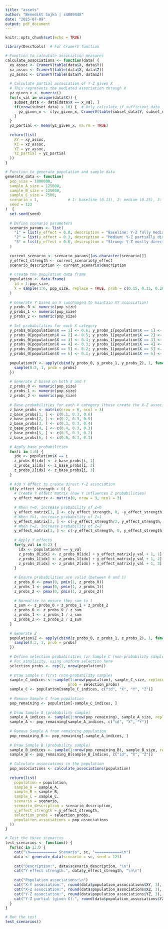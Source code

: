 ```yaml
---
title: "assets"
author: "Benedikt Sojka | s4089448"
date: "2025-07-09"
output: pdf_document
---
```


```r
knitr::opts_chunk$set(echo = TRUE)
```

```r
library(DescTools)  # For CramerV function

# Function to calculate association measures
calculate_associations <- function(data) {
  xy_assoc <- CramerV(table(data$X, data$Y))
  xz_assoc <- CramerV(table(data$X, data$Z))
  yz_assoc <- CramerV(table(data$Y, data$Z))
  
  # Calculate partial association of Y-Z given X
  # This represents the mediated association through X
  yz_given_x <- numeric()
  for(x_val in unique(data$X)) {
    subset_data <- data[data$X == x_val, ]
    if(nrow(subset_data) > 10) {  # Only calculate if sufficient data
      yz_given_x <- c(yz_given_x, CramerV(table(subset_data$Y, subset_data$Z)))
    }
  }
  yz_partial <- mean(yz_given_x, na.rm = TRUE)
  
  return(list(
    XY = xy_assoc,
    XZ = xz_assoc,
    YZ = yz_assoc,
    YZ_partial = yz_partial
  ))
}

# Function to generate population and sample data
generate_data <- function(
  pop_size = 1000000,       
  sample_A_size = 125000,    
  sample_B_size = 125000,    
  sample_C_size = 7500,    
  scenario = 1,             # 1: baseline (0.11), 2: medium (0.25), 3: strong (0.40)
  seed = 123              
)  {
  set.seed(seed)
  
  # Define scenario parameters
  scenario_params <- list(
    "1" = list(y_effect = 0.0, description = "Baseline: Y-Z fully mediated by X"),
    "2" = list(y_effect = 0.3, description = "Medium: Y-Z partially direct"),
    "3" = list(y_effect = 0.6, description = "Strong: Y-Z mostly direct")
  )
  
  current_scenario <- scenario_params[[as.character(scenario)]]
  y_effect_strength <- current_scenario$y_effect
  scenario_description <- current_scenario$description
  
  # Create the population data frame
  population <- data.frame(
    id = 1:pop_size,
    X = sample(1:6, pop_size, replace = TRUE, prob = c(0.15, 0.15, 0.20, 0.20, 0.15, 0.15))
  )
  
  # Generate Y based on X (unchanged to maintain XY association)
  y_probs_0 <- numeric(pop_size)
  y_probs_1 <- numeric(pop_size)
  y_probs_2 <- numeric(pop_size)
  
  # Set probabilities for each X category
  y_probs_0[population$X == 1] <- 0.6; y_probs_1[population$X == 1] <- 0.3; y_probs_2[population$X == 1] <- 0.1
  y_probs_0[population$X == 2] <- 0.5; y_probs_1[population$X == 2] <- 0.3; y_probs_2[population$X == 2] <- 0.2
  y_probs_0[population$X == 3] <- 0.4; y_probs_1[population$X == 3] <- 0.3; y_probs_2[population$X == 3] <- 0.3
  y_probs_0[population$X == 4] <- 0.3; y_probs_1[population$X == 4] <- 0.3; y_probs_2[population$X == 4] <- 0.4
  y_probs_0[population$X == 5] <- 0.2; y_probs_1[population$X == 5] <- 0.3; y_probs_2[population$X == 5] <- 0.5
  y_probs_0[population$X == 6] <- 0.1; y_probs_1[population$X == 6] <- 0.3; y_probs_2[population$X == 6] <- 0.6
  
  population$Y <- apply(cbind(y_probs_0, y_probs_1, y_probs_2), 1, function(probs) {
    sample(0:2, 1, prob = probs)
  })
  
  # Generate Z based on both X and Y
  z_probs_0 <- numeric(pop_size)
  z_probs_1 <- numeric(pop_size)
  z_probs_2 <- numeric(pop_size)
  
  # Base probabilities for each X category (these create the X-Z association)
  z_base_probs <- matrix(nrow = 6, ncol = 3)
  z_base_probs[1, ] <- c(0.1, 0.3, 0.6)
  z_base_probs[2, ] <- c(0.2, 0.3, 0.5)
  z_base_probs[3, ] <- c(0.3, 0.3, 0.4)
  z_base_probs[4, ] <- c(0.4, 0.3, 0.3)
  z_base_probs[5, ] <- c(0.5, 0.3, 0.2)
  z_base_probs[6, ] <- c(0.6, 0.3, 0.1)
  
  # Apply base probabilities
  for(i in 1:6) {
    idx <- population$X == i
    z_probs_0[idx] <- z_base_probs[i, 1]
    z_probs_1[idx] <- z_base_probs[i, 2]
    z_probs_2[idx] <- z_base_probs[i, 3]
  }
  
  # Add Y effect to create direct Y-Z association
  if(y_effect_strength > 0) {
    # Create Y effect matrix (how Y influences Z probabilities)
    y_effect_matrix <- matrix(0, nrow = 3, ncol = 3)
    
    # When Y=0, increase probability of Z=0
    y_effect_matrix[1, ] <- c(y_effect_strength, 0, -y_effect_strength)
    # When Y=1, increase probability of Z=1
    y_effect_matrix[2, ] <- c(-y_effect_strength/2, y_effect_strength, -y_effect_strength/2)
    # When Y=2, increase probability of Z=2
    y_effect_matrix[3, ] <- c(-y_effect_strength, 0, y_effect_strength)
    
    # Apply Y effects
    for(y_val in 0:2) {
      idx <- population$Y == y_val
      z_probs_0[idx] <- z_probs_0[idx] + y_effect_matrix[y_val + 1, 1]
      z_probs_1[idx] <- z_probs_1[idx] + y_effect_matrix[y_val + 1, 2]
      z_probs_2[idx] <- z_probs_2[idx] + y_effect_matrix[y_val + 1, 3]
    }
    
    # Ensure probabilities are valid (between 0 and 1)
    z_probs_0 <- pmax(0, pmin(1, z_probs_0))
    z_probs_1 <- pmax(0, pmin(1, z_probs_1))
    z_probs_2 <- pmax(0, pmin(1, z_probs_2))
    
    # Normalize to ensure they sum to 1
    z_sum <- z_probs_0 + z_probs_1 + z_probs_2
    z_probs_0 <- z_probs_0 / z_sum
    z_probs_1 <- z_probs_1 / z_sum
    z_probs_2 <- z_probs_2 / z_sum
  }
  
  # Generate Z
  population$Z <- apply(cbind(z_probs_0, z_probs_1, z_probs_2), 1, function(probs) {
    sample(0:2, 1, prob = probs)
  })
  
  # Define selection probabilities for Sample C (non-probability sample)
  # For simplicity, using uniform selection here
  selection_probs <- rep(1, nrow(population))
  
  # Draw Sample C first (non-probability sample)
  sample_C_indices <- sample(1:nrow(population), sample_C_size, replace = FALSE, 
                            prob = selection_probs)
  sample_C <- population[sample_C_indices, c("id", "X", "Y", "Z")]
  
  # Remove Sample C from population
  pop_remaining <- population[-sample_C_indices, ]
  
  # Draw Sample A (probability sample)
  sample_A_indices <- sample(1:nrow(pop_remaining), sample_A_size, replace = FALSE)
  sample_A <- pop_remaining[sample_A_indices, c("id", "X", "Y")]
  
  # Remove Sample A from remaining population
  pop_remaining_B <- pop_remaining[-sample_A_indices, ]
  
  # Draw Sample B (probability sample)
  sample_B_indices <- sample(1:nrow(pop_remaining_B), sample_B_size, replace = FALSE)
  sample_B <- pop_remaining_B[sample_B_indices, c("id", "X", "Z")]
  
  # Calculate associations in the population
  pop_associations <- calculate_associations(population)
  
  return(list(
    population = population,
    sample_A = sample_A,
    sample_B = sample_B,
    sample_C = sample_C,
    scenario = scenario,
    scenario_description = scenario_description,
    y_effect_strength = y_effect_strength,
    selection_probs = selection_probs,
    population_associations = pop_associations
  ))
}

# Test the three scenarios
test_scenarios <- function() {
  for(sc in 1:3) {
    cat("\n============ Scenario", sc, "============\n")
    data <- generate_data(scenario = sc, seed = 123)
    
    cat("Description:", data$scenario_description, "\n")
    cat("Y effect strength:", data$y_effect_strength, "\n\n")
    
    cat("Population associations:\n")
    cat("X-Y association:", round(data$population_associations$XY, 3), "\n")
    cat("X-Z association:", round(data$population_associations$XZ, 3), "\n")
    cat("Y-Z association:", round(data$population_associations$YZ, 3), "\n")
    cat("Y-Z partial (given X):", round(data$population_associations$YZ_partial, 3), "\n")
  }
}

# Run the test
test_scenarios()
```

